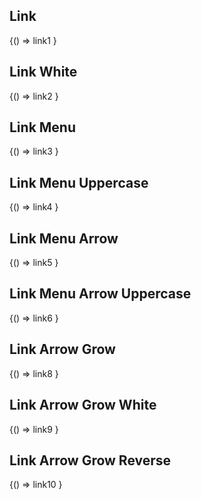 

<Meta title="Components/Links" />

## Link

<Canvas>
 <Story name="Primary">
  {() => link1
  }
 </Story>
</Canvas>

## Link White

<Canvas className="bg-secondary">
 <Story  name="Link White">
  {() => link2
  }
 </Story>
</Canvas>

## Link Menu

<Canvas>
 <Story name="Link Menu">
  {() => link3
  }
 </Story>
</Canvas>

## Link Menu Uppercase

<Canvas>
 <Story name="Link Menu Uppercase">
  {() => link4
  }
 </Story>
</Canvas>

## Link Menu Arrow

<Canvas>
 <Story name="Link Menu Arrow">
  {() => link5
  }
 </Story>
</Canvas>


## Link Menu Arrow Uppercase

<Canvas>
 <Story name="Link Menu Arrow Uppercase">
  {() => link6
  }
 </Story>
</Canvas>


## Link Arrow Grow

<Canvas>
 <Story name="Link Arrow Grow">
  {() => link8
  }
 </Story>
</Canvas>


## Link Arrow Grow White

<Canvas className="bg-secondary">
 <Story name="Link Arrow Grow White">
  {() => link9
  }
 </Story>
</Canvas>


## Link Arrow Grow Reverse

<Canvas className="bg-secondary">
 <Story name="Link Arrow Reverse">
  {() => link10
  }
 </Story>
</Canvas>